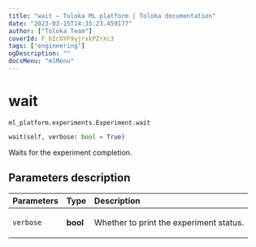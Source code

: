 ```yaml
---
title: "wait — Toloka ML platform | Toloka documentation"
date: "2023-03-15T14:35:23.459177"
author: ["Toloka Team"]
coverId: F_bIcOYF9yjrxkPZrXc3
tags: ["engineering"]
ogDescription: ""
docsMenu: "mlMenu"
---
```


# wait

`ml_platform.experiments.Experiment.wait`

```python
wait(self, verbose: bool = True)
```

Waits for the experiment completion.

## Parameters description

| Parameters | Type | Description |
| :----------| :----| :-----------|
`verbose`|**bool**|<p>Whether to print the experiment status.</p>